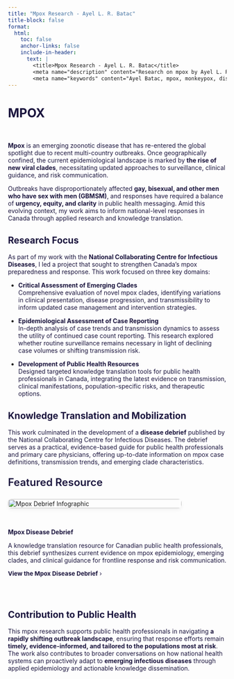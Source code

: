 ```yaml
---
title: "Mpox Research - Ayel L. R. Batac"
title-block: false
format:
  html:
    toc: false
    anchor-links: false
    include-in-header: 
      text: |
        <title>Mpox Research - Ayel L. R. Batac</title>
        <meta name="description" content="Research on mpox by Ayel L. R. Batac, focusing on public health response, surveillance, and knowledge translation." />
        <meta name="keywords" content="Ayel Batac, mpox, monkeypox, disease debrief, NCCID, Public Health Agency of Canada, public health, surveillance, knowledge translation, infectious diseases, global health, outbreak response, epidemiologist" />
---
```


# MPOX

<p><br></p>

**Mpox** is an emerging zoonotic disease that has re-entered the global spotlight due to recent multi-country outbreaks. Once geographically confined, the current epidemiological landscape is marked by **the rise of new viral clades**, necessitating updated approaches to surveillance, clinical guidance, and risk communication.

Outbreaks have disproportionately affected **gay, bisexual, and other men who have sex with men (GBMSM)**, and responses have required a balance of **urgency, equity, and clarity** in public health messaging. Amid this evolving context, my work aims to inform national-level responses in Canada through applied research and knowledge translation.

## Research Focus

As part of my work with the **National Collaborating Centre for Infectious Diseases**, I led a project that sought to strengthen Canada’s mpox preparedness and response. This work focused on three key domains:

- **Critical Assessment of Emerging Clades**  
  Comprehensive evaluation of novel mpox clades, identifying variations in clinical presentation, disease progression, and transmissibility to inform updated case management and intervention strategies.

- **Epidemiological Assessment of Case Reporting**  
  In-depth analysis of case trends and transmission dynamics to assess the utility of continued case count reporting. This research explored whether routine surveillance remains necessary in light of declining case volumes or shifting transmission risk.

- **Development of Public Health Resources**  
  Designed targeted knowledge translation tools for public health professionals in Canada, integrating the latest evidence on transmission, clinical manifestations, population-specific risks, and therapeutic options.

## Knowledge Translation and Mobilization

This work culminated in the development of a **disease debrief** published by the National Collaborating Centre for Infectious Diseases. The debrief serves as a practical, evidence-based guide for public health professionals and primary care physicians, offering up-to-date information on mpox case definitions, transmission trends, and emerging clade characteristics.

```{=html}
<p style="font-size: 1.5rem; font-weight: 600; color: #1B153E; margin-bottom: 1rem;">
  Featured Resource
</p>

<div style="display: flex; flex-wrap: wrap; gap: 2rem; align-items: flex-start; margin-top: 1.5rem;">

  <!-- Mpox Infographic Image -->
  <div style="flex: 0 0 400px;">
    <img src="mpox_idx.png" alt="Mpox Debrief Infographic"
         style="width: 100%; border-radius: 8px; box-shadow: 0 4px 8px rgba(0,0,0,0.05); transition: transform 0.3s ease;"
         onmouseover="this.style.transform='scale(1.05)'"
         onmouseout="this.style.transform='scale(1)'">
  </div>

  <!-- Description and Link -->
  <div style="flex: 1; min-width: 250px;">

    <p style="font-weight: bold; color: #1B153E;">Mpox Disease Debrief</p>

    <p>
      A knowledge translation resource for Canadian public health professionals, this debrief synthesizes current evidence on mpox epidemiology, emerging clades, and clinical guidance for frontline response and risk communication.
    </p>

    <p style="font-size: 0.85rem;">
      <a href="https://nccid.ca/debrief/mpox/" target="_blank" 
         style="text-decoration: none; color: #1B153E;" 
         onmouseover="this.style.color='#DE2221'" 
         onmouseout="this.style.color='#1B153E'">
        <strong>View the Mpox Disease Debrief</strong> &rsaquo;
      </a>
    </p>

  </div>
</div>
```

$~$

## Contribution to Public Health

This mpox research supports public health professionals in navigating **a rapidly shifting outbreak landscape**, ensuring that response efforts remain **timely, evidence-informed, and tailored to the populations most at risk**. The work also contributes to broader conversations on how national health systems can proactively adapt to **emerging infectious diseases** through applied epidemiology and actionable knowledge dissemination.

<style>
  h1, h2, h3, p {
    color: #1B153E;
  }
</style>
